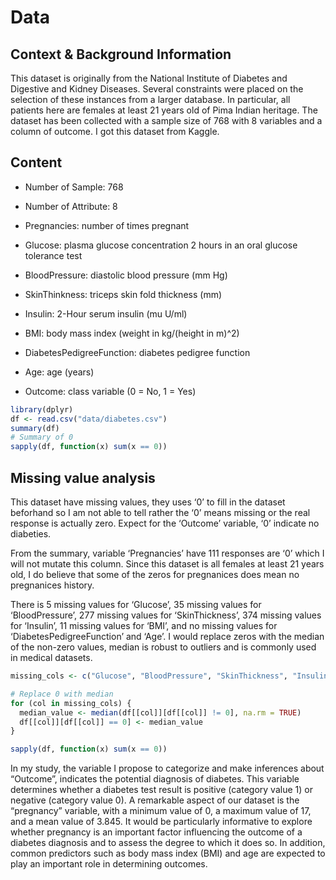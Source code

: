 # Data

## Context & Background Information

This dataset is originally from the National Institute of Diabetes and Digestive and Kidney Diseases. Several constraints were placed on the selection of these instances from a larger database. In particular, all patients here are females at least 21 years old of Pima Indian heritage.
The dataset has been collected with a sample size of 768 with 8 variables and a column of outcome. I got this dataset from Kaggle.

## Content

- Number of Sample: 768

- Number of Attribute: 8

- Pregnancies: number of times pregnant
- Glucose: plasma glucose concentration 2 hours in an oral glucose tolerance
test
- BloodPressure: diastolic blood pressure (mm Hg)
- SkinThinkness: triceps skin fold thickness (mm)
- Insulin: 2-Hour serum insulin (mu U/ml)
- BMI: body mass index (weight in kg/(height in m)^2)
- DiabetesPedigreeFunction: diabetes pedigree function
- Age: age (years)
- Outcome: class variable (0 = No, 1 = Yes)


```r
library(dplyr)
df <- read.csv("data/diabetes.csv")
summary(df)
# Summary of 0
sapply(df, function(x) sum(x == 0))
```

## Missing value analysis
This dataset have missing values, they uses '0' to fill in the dataset beforhand so I am not able to tell rather the '0' means missing or the real response is actually zero. Expect for the 'Outcome' variable, '0' indicate no diabeties.

From the summary, variable 'Pregnancies' have 111 responses are '0' which I will not mutate this column. Since this dataset is all females at least 21 years old, I do believe that some of the zeros for pregnanices does mean no pregnanices history.

There is 5 missing values for 'Glucose', 35 missing values for 'BloodPressure', 277 missing values for 'SkinThickness', 374 missing values for 'Insulin', 11 missing values for 'BMI', and no missing values for 'DiabetesPedigreeFunction' and 'Age'. I would replace zeros with the median of the non-zero values, median is robust to outliers and is commonly used in medical datasets.

```r
missing_cols <- c("Glucose", "BloodPressure", "SkinThickness", "Insulin", "BMI")

# Replace 0 with median
for (col in missing_cols) {
  median_value <- median(df[[col]][df[[col]] != 0], na.rm = TRUE)
  df[[col]][df[[col]] == 0] <- median_value
}

sapply(df, function(x) sum(x == 0))
```

In my study, the variable I propose to categorize and make inferences about "Outcome", indicates the potential diagnosis of diabetes. This variable determines whether a diabetes test result is positive (category value 1) or negative (category value 0). A remarkable aspect of our dataset is the "pregnancy" variable, with a minimum value of 0, a maximum value of 17, and a mean value of 3.845. It would be particularly informative to explore whether pregnancy is an important factor influencing the outcome of a diabetes diagnosis and to assess the degree to which it does so. In addition, common predictors such as body mass index (BMI) and age are expected to play an important role in determining outcomes.



